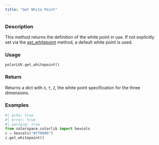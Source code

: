 ```yaml
---
title: "Get White Point"
---
```


### Description

This method returns the definition of the white point in use. If not
explicitly set via the [set_whitepoint](colorspace.colorlib.polarLUV.set_whitepoint.qmd) method, a default white
point is used.

### Usage

<pre><code class='language-python'>polarLUV.get_whitepoint()</code></pre>

### Return

Returns a dict with `X`, `Y`, `Z`, the white point specification
for the three dimensions.

### Examples

```python
#| echo: true
#| error: true
#| warning: true
from colorspace.colorlib import hexcols
c = hexcols("#ff0000")
c.get_whitepoint()
```



